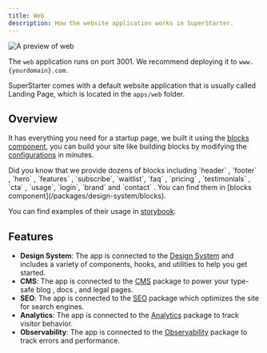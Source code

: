 ```yaml
---
title: Web
description: How the website application works in SuperStarter.
---
```


<Frame>
  <img src="/images/web.png" alt="A preview of web" />
</Frame>

<Tip>The `web` application runs on port 3001. We recommend deploying it to `www.{yourdomain}.com`.</Tip>

SuperStarter comes with a default website application that is usually called Landing Page, which is located in the `apps/web` folder.

## Overview

It has everything you need for a startup page, we built it using the [blocks component](/packages/design-system/blocks), you can build your site like building blocks by modifying the [configurations](/setup/configuration/app-config) in minutes.

<Tip>
  Did you know that we provide dozens of blocks including `header` , `footer` , `hero` , `features` , `subscribe`, `waitlist`, `faq` , `pricing` , `testimonials` , `cta` , `usage`, `login`, `brand` and `contact` . You can find them in [blocks component](/packages/design-system/blocks).
  
  You can find examples of their usage in [storybook](/apps/storybook).
</Tip>

## Features

- **Design System**: The app is connected to the [Design System](/packages/design-system) and includes a variety of components, hooks, and utilities to help you get started.
- **CMS**: The app is connected to the [CMS](/packages/cms) package to power your type-safe blog , docs , and legal pages.
- **SEO**: The app is connected to the [SEO](/packages/seo) package which optimizes the site for search engines.
- **Analytics**: The app is connected to the [Analytics](/packages/analytics) package to track visitor behavior.
- **Observability**: The app is connected to the [Observability](/packages/observability) package to track errors and performance.